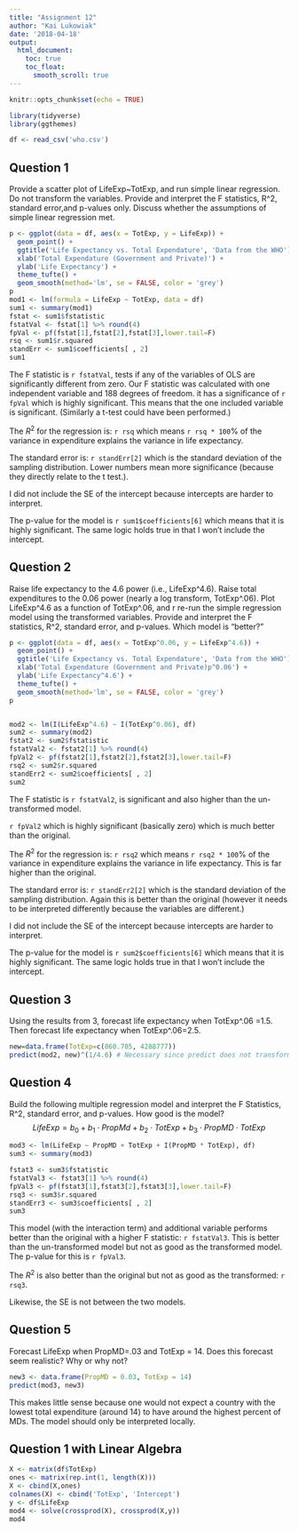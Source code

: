```yaml
---
title: "Assignment 12"
author: "Kai Lukowiak"
date: '2018-04-18'
output:
  html_document:
    toc: true
    toc_float:
      smooth_scroll: true
---
```

```r
knitr::opts_chunk$set(echo = TRUE)
```



```r
library(tidyverse)
library(ggthemes)
```

```r
df <- read_csv('who.csv')
```

## Question 1
Provide a scatter plot of LifeExp~TotExp, and run simple linear regression. Do not transform the variables. Provide and interpret the F statistics, R^2, standard error,and p-values only. Discuss whether the assumptions of simple linear regression met.

```r
p <- ggplot(data = df, aes(x = TotExp, y = LifeExp)) +
  geom_point() +
  ggtitle('Life Expectancy vs. Total Expendature', 'Data from the WHO') +
  xlab('Total Expendature (Government and Private)') +
  ylab('Life Expectancy') +
  theme_tufte() +
  geom_smooth(method='lm', se = FALSE, color = 'grey')
p
mod1 <- lm(formula = LifeExp ~ TotExp, data = df)
sum1 <- summary(mod1)
fstat <- sum1$fstatistic 
fstatVal <- fstat[1] %>% round(4)
fpVal <- pf(fstat[1],fstat[2],fstat[3],lower.tail=F)
rsq <- sum1$r.squared
standErr <- sum1$coefficients[ , 2]
sum1
```

The F statistic is `r fstatVal`, tests if any of the variables of OLS are significantly different from zero. 
Our F statistic was calculated with one independent variable and 188 degrees of freedom. it has a significance of 
`r fpVal` which is highly significant. This means that the one included variable is significant. (Similarly a t-test could have been performed.)

The $R^2$ for the regression is: `r rsq` which means `r rsq * 100`% of the variance in expenditure explains the variance in life expectancy.

The standard error is: `r standErr[2]` which is the standard deviation of the sampling distribution. Lower numbers mean more significance (because they directly relate to the t test.). 

I did not include the SE of the intercept because intercepts are harder to interpret. 

The p-value for the model is `r sum1$coefficients[6]` which means that it is highly significant. The same logic holds true in that I won't include the intercept. 

## Question 2
Raise life expectancy to the 4.6 power (i.e., LifeExp^4.6). Raise total expenditures to the 0.06 power (nearly a log transform, TotExp^.06). Plot LifeExp^4.6 as a function of TotExp^.06, and r re-run the simple regression model using the transformed variables. Provide and interpret the F statistics, R^2, standard error, and p-values. Which model is "better?"


```r
p <- ggplot(data = df, aes(x = TotExp^0.06, y = LifeExp^4.6)) +
  geom_point() +
  ggtitle('Life Expectancy vs. Total Expendature', 'Data from the WHO') +
  xlab('Total Expendature (Government and Private)p^0.06') +
  ylab('Life Expectancy^4.6') +
  theme_tufte() +
  geom_smooth(method='lm', se = FALSE, color = 'grey')
p


mod2 <- lm(I(LifeExp^4.6) ~ I(TotExp^0.06), df)
sum2 <- summary(mod2)
fstat2 <- sum2$fstatistic 
fstatVal2 <- fstat2[1] %>% round(4)
fpVal2 <- pf(fstat2[1],fstat2[2],fstat2[3],lower.tail=F)
rsq2 <- sum2$r.squared
standErr2 <- sum2$coefficients[ , 2]
sum2

```

The F statistic is `r fstatVal2`, is significant and also higher than the un-transformed model. 


`r fpVal2` which is highly significant (basically zero) which is much better than the original.

The $R^2$ for the regression is: `r rsq2` which means `r rsq2 * 100`% of the variance in expenditure explains the variance in life expectancy. This is far higher than the original.

The standard error is: `r standErr2[2]` which is the standard deviation of the sampling distribution. Again this is better than the original (however it needs to be interpreted differently because the variables are different.)

I did not include the SE of the intercept because intercepts are harder to interpret. 

The p-value for the model is `r sum2$coefficients[6]` which means that it is highly significant. The same logic holds true in that I won't include the intercept. 

## Question 3

Using the results from 3, forecast life expectancy when TotExp^.06 =1.5. Then forecast life expectancy when TotExp^.06=2.5.

```r
new=data.frame(TotExp=c(860.705, 4288777))
predict(mod2, new)^(1/4.6) # Necessary since predict does not transform respons variable.
```


## Question 4

Build the following multiple regression model and interpret the F Statistics, R^2, standard error, and p-values. How good is the model?
$$LifeExp = b_0+b_1 \cdot PropMd + b_2 \cdot TotExp +b_3 \cdot PropMD \cdot TotExp$$

```r
mod3 <- lm(LifeExp ~ PropMD + TotExp + I(PropMD * TotExp), df)
sum3 <- summary(mod3)

fstat3 <- sum3$fstatistic 
fstatVal3 <- fstat3[1] %>% round(4)
fpVal3 <- pf(fstat3[1],fstat3[2],fstat3[3],lower.tail=F)
rsq3 <- sum3$r.squared
standErr3 <- sum3$coefficients[ , 2]
sum3
```

This model (with the interaction term) and additional variable performs better than the original with a higher 
F statistic: `r fstatVal3`. This is better than the un-transformed model but not as good as the transformed model. The p-value for this is `r fpVal3`.

The $R^2$ is also better than the original but not as good as the transformed: `r rsq3`.

Likewise, the SE is not between the two models. 

## Question 5
Forecast LifeExp when PropMD=.03 and TotExp = 14. Does this forecast seem realistic? Why or why not?

```r
new3 <- data.frame(PropMD = 0.03, TotExp = 14)
predict(mod3, new3)
```

This makes little sense because one would not expect a country with the lowest total expenditure (around 14) to have around the highest percent of MDs. The model should only be interpreted locally. 


## Question 1 with Linear Algebra

```r
X <- matrix(df$TotExp)
ones <- matrix(rep.int(1, length(X)))
X <- cbind(X,ones)
colnames(X) <- cbind('TotExp', 'Intercept')
y <- df$LifeExp
mod4 <- solve(crossprod(X), crossprod(X,y))
mod4
```

